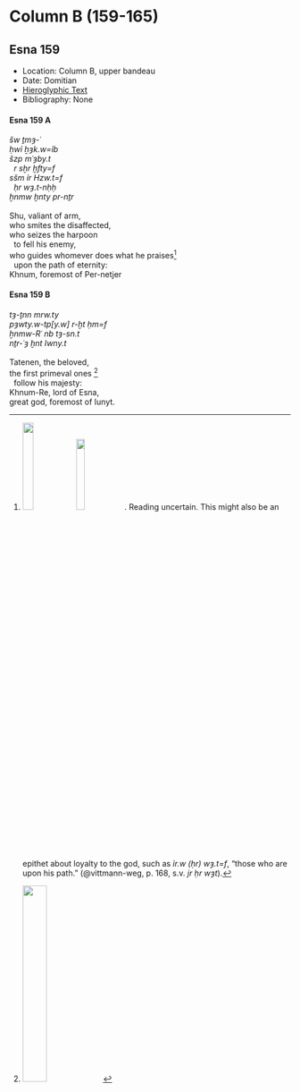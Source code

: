 # Column B (159-165) {-}

## Esna 159 {-}

<style>

  .col2 {
    columns: 2 320px;         /* number of columns and width in pixels*/
    -webkit-columns: 2 320px; /* chrome, safari */
    -moz-columns: 2 320px;    /* firefox */
    -webkit-column-break-inside: avoid;
    -page-break-inside: avoid;
    -break-inside: avoid;
  }

</style>

- Location: Column B, upper bandeau
- Date: Domitian
- [Hieroglyphic Text](https://www.ifao.egnet.net/uploads/publications/enligne/Temples-Esna002.pdf#page=347){target="_blank"}
- Bibliography: None

#### Esna 159 A {-}

<div class="col2">

| *šw ṯmȝ-ʿ   *
| *ḥwỉ ẖȝk.w=ỉb  *
| *šzp mʿȝby.t   *
|   *r sḫr ḫfty=f  *
| *sšm ỉr Hzw.t=f  *
|   *ḥr wȝ.t-nḥḥ  *
| *ẖnmw ḫnty pr-nṯr  *
|  
| Shu, valiant of arm,
| who smites the disaffected,
| who seizes the harpoon
|   to fell his enemy,
| who guides whomever does what he praises[^fn-159-1]
|   upon the path of eternity:
| Khnum, foremost of Per-netjer

</div>

[^fn-159-1]: ![](images/159_1.png){width=20%}![](images/159_2.png){width=18%}. Reading uncertain. This might also be an epithet about loyalty to the god, such as *ỉr.w (ḥr) wȝ.t=f*, "those who are upon his path." (@vittmann-weg, p. 168, s.v. *jr ḥr wȝt*).

#### Esna 159 B {-}

<div class="col2">

| *tȝ-ṯnn mrw.ty  *
| *pȝwty.w-tp[y.w] r-ḫt ḥm=f  *
| *ẖnmw-Rʿ nb tȝ-sn.t  *
| *nṯr-ʿȝ ḫnt Iwny.t  *
|  
| Tatenen, the beloved,
| the first primeval ones [^fn-159-2]
|   follow his majesty:
| Khnum-Re, lord of Esna,
| great god, foremost of Iunyt.

</div>

[^fn-159-2]: ![](images/159_3.png){width=30%}